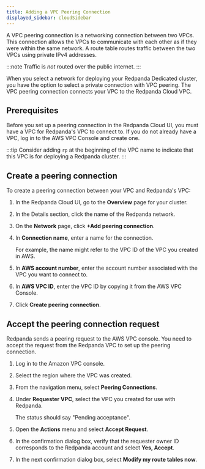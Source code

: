 ```yaml
---
title: Adding a VPC Peering Connection
displayed_sidebar: cloudSidebar
---
```


<head>
    <meta name="title" content="Adding a VPC Peering Connection| Redpanda Docs"/>
    <meta name="description" content="Use the Redpanda Cloud UI to set up VPC peering."/>
</head>

A VPC peering connection is a networking connection between two VPCs. This connection allows the VPCs to communicate with each other as if they were within the same network. A route table routes traffic between the two VPCs using private IPv4 addresses.

:::note
Traffic is *not* routed over the public internet.
:::

When you select a network for deploying your Redpanda Dedicated cluster, you have the option to select a private connection with VPC peering. The VPC peering connection connects your VPC to the Redpanda Cloud VPC.

## Prerequisites

Before you set up a peering connection in the Redpanda Cloud UI, you must have a VPC for Redpanda's VPC to connect to. If you do not already have a VPC, log in to the AWS VPC Console and create one.

:::tip
Consider adding `rp` at the beginning of the VPC name to indicate that this VPC is for deploying a Redpanda cluster.
:::

## Create a peering connection

To create a peering connection between your VPC and Redpanda's VPC:

1. In the Redpanda Cloud UI, go to the **Overview** page for your cluster.
2. In the Details section, click the name of the Redpanda network.
2. On the **Network** page, click **+Add peering connection**.
3. In **Connection name**, enter a name for the connection.

    For example, the name might refer to the VPC ID of the VPC you created in AWS.
4. In **AWS account number**, enter the account number associated with the VPC you want to connect to.
5. In **AWS VPC ID**, enter the VPC ID by copying it from the AWS VPC Console.
6. Click **Create peering connection**.

## Accept the peering connection request

Redpanda sends a peering request to the AWS VPC console. You need to accept the request from the Redpanda VPC to set up the peering connection.

1. Log in to the Amazon VPC console.
2. Select the region where the VPC was created.
3. From the navigation menu, select **Peering Connections**.
4. Under **Requester VPC**, select the VPC you created for use with Redpanda.

    The status should say "Pending acceptance".
5. Open the **Actions** menu and select **Accept Request**.
6. In the confirmation dialog box, verify that the requester owner ID corresponds to the Redpanda account and select **Yes, Accept**.
7. In the next confirmation dialog box, select **Modify my route tables now**.
